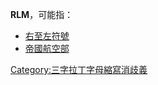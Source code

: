 '''RLM'''，可能指：

* [[右至左符號|右至左符號]]
* [[帝國航空部|帝國航空部]]

{{disambig}}

[[Category:三字拉丁字母縮寫消歧義|Category:三字拉丁字母縮寫消歧義]]